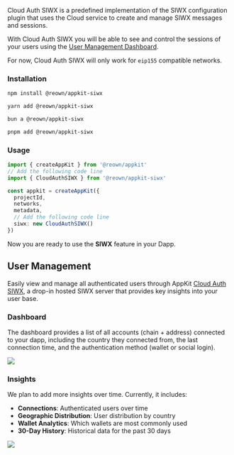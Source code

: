 Cloud Auth SIWX is a predefined implementation of the SIWX configuration plugin that uses the Cloud service to create and manage SIWX messages and sessions.

With Cloud Auth SIWX you will be able to see and control the sessions of your users using the [User Management Dashboard](#user-management).

<Warning>

For now, Cloud Auth SIWX will only work for `eip155` compatible networks.

</Warning>

### Installation

<CodeGroup>

```bash npm
npm install @reown/appkit-siwx
```

```bash Yarn
yarn add @reown/appkit-siwx
```

```bash Bun
bun a @reown/appkit-siwx
```

```bash pnpm
pnpm add @reown/appkit-siwx
```
</CodeGroup>

### Usage

```ts {2-3, 9-10}
import { createAppKit } from '@reown/appkit'
// Add the following code line
import { CloudAuthSIWX } from '@reown/appkit-siwx'

const appkit = createAppKit({
  projectId,
  networks,
  metadata,
  // Add the following code line
  siwx: new CloudAuthSIWX()
})
```

Now you are ready to use the **SIWX** feature in your Dapp.

## User Management

Easily view and manage all authenticated users through AppKit [Cloud Auth SIWX](/appkit/authentication/siwx/siwx-cloud-auth), a drop-in hosted SIWX server that provides key insights into your user base.


### Dashboard

The dashboard provides a list of all accounts (chain + address) connected to your dapp, including the country they connected from, the last connection time, and the authentication method (wallet or social login).

<Frame caption="User Management">
    <img src="/images/assets/user-management.png" />
</Frame>

### Insights

We plan to add more insights over time. Currently, it includes:

- **Connections**: Authenticated users over time  
- **Geographic Distribution**: User distribution by country  
- **Wallet Analytics**: Which wallets are most commonly used  
- **30-Day History**: Historical data for the past 30 days  

<Frame caption="User Management">
    <img src="/images/assets/insights.png" />
</Frame>